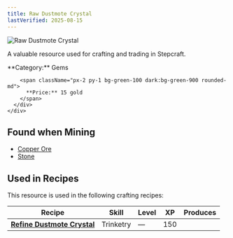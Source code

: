 ```yaml
---
title: Raw Dustmote Crystal 
lastVerified: 2025-08-15
---
```


<div className="flex items-start gap-6 mb-8">
  <div className="flex-shrink-0">
    <img src="/assets/resources/mining/dustmote_crystal_raw.png" alt="Raw Dustmote Crystal " className="w-24 h-24 border rounded-lg" />
  </div>
  <div className="flex-1">
    <div className="space-y-2">
      <p className="text-lg text-muted-foreground">A valuable resource used for crafting and trading in Stepcraft.</p>
      <div className="flex flex-wrap gap-4 text-sm">
        <span className="px-2 py-1 bg-blue-100 dark:bg-blue-900 rounded-md">
          **Category:** Gems
        </span>
        
        <span className="px-2 py-1 bg-green-100 dark:bg-green-900 rounded-md">
          **Price:** 15 gold
        </span>
      </div>
    </div>
  </div>
</div>

## Found when Mining

- [Copper Ore](/docs/resources/individual/copper_ore)
- [Stone](/docs/resources/individual/stone)

## Used in Recipes

This resource is used in the following crafting recipes:

| Recipe                           | Skill     | Level | XP  | Produces |
| -------------------------------- | --------- | ----- | --- | -------: |
| **[Refine Dustmote Crystal](/docs/resources/individual/dustmote_crystal)** | Trinketry | —     | 150 |          |
